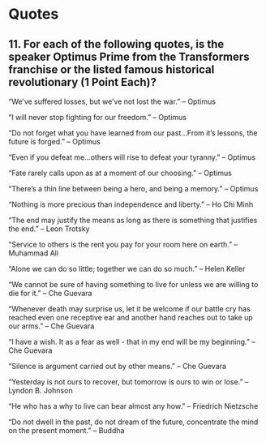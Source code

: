 # Quotes

## 11. For each of the following quotes, is the speaker Optimus Prime from the Transformers franchise or the listed famous historical revolutionary (1 Point Each)?

"We've suffered losses, but we've not lost the war." -- Optimus

"I will never stop fighting for our freedom." -- Optimus

"Do not forget what you have learned from our past...From it's lessons, the future is forged." -- Optimus

"Even if you defeat me...others will rise to defeat your tyranny." -- Optimus

"Fate rarely calls upon as at a moment of our choosing." -- Optimus

"There's a thin line between being a hero, and being a memory." -- Optimus

"Nothing is more precious than independence and liberty." -- Ho Chi Minh

"The end may justify the means as long as there is something that justifies the end." -- Leon Trotsky

"Service to others is the rent you pay for your room here on earth." -- Muhammad Ali

"Alone we can do so little; together we can do so much." -- Helen Keller

"We cannot be sure of having something to live for unless we are willing to die for it." -- Che Guevara

"Whenever death may surprise us, let it be welcome if our battle cry has reached even one receptive ear and another hand reaches out to take up our arms." -- Che Guevara

"I have a wish. It as a fear as well - that in my end will be my beginning." -- Che Guevara

"Silence is argument carried out by other means." -- Che Guevara

"Yesterday is not ours to recover, but tomorrow is ours to win or lose." -- Lyndon B. Johnson

"He who has a why to live can bear almost any how." -- Friedrich Nietzsche

"Do not dwell in the past, do not dream of the future, concentrate the mind on the present moment." -- Buddha